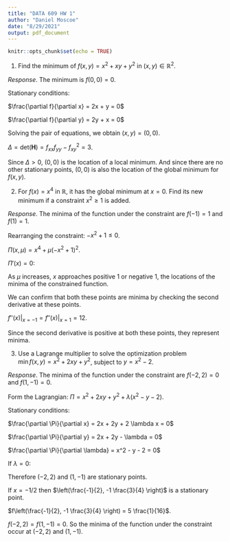 ```yaml
---
title: "DATA 609 HW 1"
author: "Daniel Moscoe"
date: "8/29/2021"
output: pdf_document
---
```


```r
knitr::opts_chunk$set(echo = TRUE)
```

1. Find the minimum of $f(x,y) = x^2 + xy + y^2$ in $(x,y) \in \mathbb{R}^2$.  

*Response*. The minimum is $f(0,0) = 0$.  

Stationary conditions:  

$\frac{\partial f}{\partial x} = 2x + y = 0$  

$\frac{\partial f}{\partial y} = 2y + x = 0$  

Solving the pair of equations, we obtain $(x,y) = (0,0)$.  

$\Delta = \text{det}(\boldsymbol{H}) = f_{xx}f_{yy} - f_{xy}^2 = 3$.  

Since $\Delta > 0$, $(0,0)$ is the location of a local minimum. And since there are no other stationary points, $(0,0)$ is also the location of the global minimum for $f(x,y)$.  

2. For $f(x) = x^4$ in $\mathbb{R}$, it has the global minimum at $x = 0$. Find its new minimum if a constraint $x^2 \geq 1$ is added.  

*Response*. The minima of the function under the constraint are $f(-1) = 1$ and $f(1) = 1$.  

Rearranging the constraint: $-x^2 + 1 \leq 0$.  

$\Pi(x, \mu) = x^4 + \mu(-x^2 + 1)^2$.  

$\Pi'(x) = 0$:
\begin{align*}
  4x^3 + 2\mu(-x^2 + 1)(-2x) &= 0 \\
  x^3 + \mu x^3 - \mu x &= 0 \\
  x(x^2 + \mu x^2 -\mu) &= 0 \rightarrow x = 0, \text{or} \\
  x^2 + \mu x^2 - \mu &= 0 \\
  x^2(1 + \mu) &= \mu \\
  x^2 &= \frac{\mu}{1 + \mu} \\
  x &= \pm \sqrt{\frac{\mu}{1 + \mu}} \\
\end{align*}  

As $\mu$ increases, $x$ approaches positive $1$ or negative $1$, the locations of the minima of the constrained function.  

We can confirm that both these points are minima by checking the second derivative at these points.  

$\left. f''(x) \right|_{x = -1} = \left. f''(x) \right|_{x = 1} = 12$.  

Since the second derivative is positive at both these points, they represent minima.  

\newpage

3. Use a Lagrange multiplier to solve the optimization problem  
$\text{min} \, f(x,y) = x^2 + 2xy + y^2$, subject to $y = x^2 - 2$.  

*Response*. The minima of the function under the constraint are $f(-2,2) = 0$ and $f(1,-1) = 0$.  

Form the Lagrangian: $\Pi = x^2 + 2xy + y^2 + \lambda (x^2 - y - 2)$.  

Stationary conditions:  

$\frac{\partial \Pi}{\partial x} = 2x + 2y + 2 \lambda x = 0$  

$\frac{\partial \Pi}{\partial y} = 2x + 2y - \lambda = 0$  

$\frac{\partial \Pi}{\partial \lambda} = x^2 - y - 2 = 0$  

\begin{align*}
  x + y + \lambda x &= 0 \\
  (\lambda + 1)x + y &= 0 \\
  y &= -(\lambda + 1) x \\
\end{align*}

\begin{align*} 
  2x - 2x(\lambda + 1) - \lambda &= 0 \\
  2x - 2 \lambda x - 2x - \lambda &= 0 \\
  - \lambda (1 + 2x) &= 0 \\
  \lambda = 0 \,\, &\text{or} \,\, x = -1/2 
\end{align*}

If $\lambda = 0$:

\begin{align*}
  2x + 2y &= 0 \\
  y &= -x \\
  \\
  x^2 + x - 2 &= 0 \\
  (x + 2)(x - 1) &= 0 \\
  x = -2 \,\, \text{or} \,\, x = 1
\end{align*}

Therefore $(-2,2)$ and $(1,-1)$ are stationary points.  

If $x = -1/2$ then $\left(\frac{-1}{2}, -1 \frac{3}{4} \right)$ is a stationary point.  

$f\left(\frac{-1}{2}, -1 \frac{3}{4} \right) = 5 \frac{1}{16}$.  

$f(-2,2) = f(1,-1) = 0$. So the minima of the function under the constraint occur at $(-2,2)$ and $(1,-1)$.